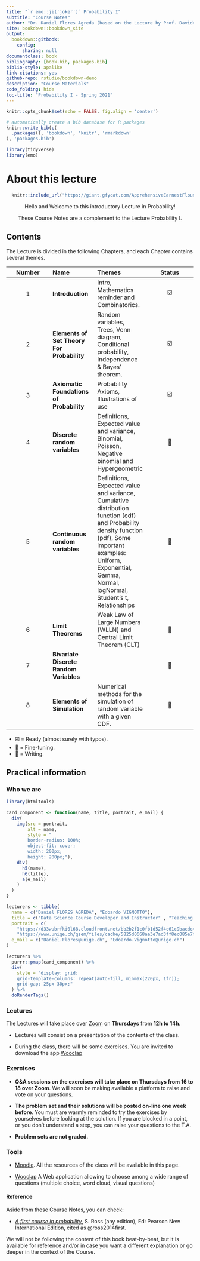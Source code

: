 ```yaml
--- 
title: "`r emo::ji('joker')` Probability I"
subtitle: "Course Notes"
author: "Dr. Daniel Flores Agreda (based on the Lecture by Prof. Davide La Vecchia)"
site: bookdown::bookdown_site
output: 
  bookdown::gitbook:
    config:
      sharing: null
documentclass: book
bibliography: [book.bib, packages.bib]
biblio-style: apalike
link-citations: yes
github-repo: rstudio/bookdown-demo
description: "Course Materials"
code_folding: hide 
toc-title: "Probability I - Spring 2021"
---
```

```r
knitr::opts_chunk$set(echo = FALSE, fig.align = 'center')
```

```r
# automatically create a bib database for R packages
knitr::write_bib(c(
  .packages(), 'bookdown', 'knitr', 'rmarkdown'
), 'packages.bib')
```


```r
library(tidyverse)
library(emo)
```


# About this lecture {-}

<center> 

```r
  knitr::include_url("https://giant.gfycat.com/ApprehensiveEarnestFlounder.mp4")
```

Hello and Welcome to this introductory Lecture in Probability! 

These Course Notes are a complement to the Lecture Probability I. 

</center> 

## Contents {-}

The Lecture is divided in the following Chapters, and each Chapter contains several themes.

| Number| Name  | Themes | Status |
|:------:|:-------|:-------|:-------:| 
| 1 |**Introduction** | Intro, Mathematics reminder and Combinatorics. | ☑️ | 
| 2 |**Elements of Set Theory For Probability** | Random variables, Trees, Venn diagram, Conditional probability, Independence & Bayes' theorem. | ☑️ | 
| 3 |**Axiomatic Foundations of Probability** | Probability Axioms, Illustrations of use | ☑️ | 
| 4 | **Discrete random variables**| Definitions, Expected value and variance,  Binomial, Poisson, Negative binomial and Hypergeometric | 🔧 | 
| 5 | **Continuous random variables** | Definitions, Expected value and variance, Cumulative distribution function (cdf) and Probability density function (pdf), Some important examples: Uniform, Exponential, Gamma, Normal, logNormal, Student's t, Relationships | 🔧 |
| 6 | **Limit Theorems** | Weak Law of Large Numbers (WLLN) and Central Limit Theorem (CLT) | 📝 | 
| 7 | **Bivariate Discrete Random Variables** | | 📝 |
| 8 | **Elements of Simulation** | Numerical methods for the simulation of random variable with a given CDF. | 📝 |

- ☑️ = Ready (almost surely with typos).
- 🔧 = Fine-tuning.
- 📝 = Writing.

## Practical information {-}

### Who we are {-}

```r
library(htmltools)

card_component <- function(name, title, portrait, e_mail) {
  div(
    img(src = portrait,
        alt = name, 
        style = "
        border-radius: 100%;
        object-fit: cover;
        width: 200px;
        height: 200px;"), 
    div(
      h5(name),
      h6(title), 
      a(e_mail)
    )
  )
}
```


```r
lecturers <- tibble(
  name = c("Daniel FLORES AGREDA", "Edoardo VIGNOTTO"),
  title = c("Data Science Course Developer and Instructor" , "Teaching and Research Assistant"),
  portrait = c(
    "https://d33wubrfki0l68.cloudfront.net/bb2b2f1c0fb1d52f4c61c9bacdc49dcbfc4c756c/58288/daniel.3c796e13.jpg",
    "https://www.unige.ch/gsem/files/cache/5825d0668aa3e7ad3ff8ec085e7f3498_f3901.jpg"), 
  e_mail = c("Daniel.Flores@unige.ch", "Edoardo.Vignotto@unige.ch")
)
```

```r
lecturers %>%
  purrr::pmap(card_component) %>%
  div(
    style = "display: grid;
    grid-template-columns: repeat(auto-fill, minmax(220px, 1fr));
    grid-gap: 25px 30px;"
  ) %>%
  doRenderTags()
```


### Lectures {-}

The Lectures will take place over [Zoom](https://unige.zoom.us/j/98257116213?pwd=S2VkVWwzbys5SzcyeUMyVERlV1c2UT09) on **Thursdays** from **12h to 14h**. 

- Lectures will consist on a presentation of the contents of the class. 

- During the class, there will be some exercises. You are invited to download the app [Wooclap](https://www.wooclap.com)

### Exercises {-}

- **Q&A sessions on the exercises will take place on Thursdays from 16 to 18 over Zoom**. We will soon be making available a platform to raise and vote on your questions.

- **The problem set and their solutions will be posted on-line one week before**. You must are warmly reminded to try the exercises by yourselves before looking at the solution. If you are blocked in a point, or you don't understand a step, you can raise your questions to the T.A.

- **Problem sets are not graded.**

### Tools {-}

- [Moodle](https://moodle.unige.ch/course/view.php?id=7133). All the resources of the class will be available in this page.

- [Wooclap](https://www.wooclap.com) A Web application allowing to choose among a wide range of questions (multiple choice, word cloud, visual questions)


#### Reference {-}

Aside from these Course Notes, you can check: 

- [_A first course in probability_](https://www.pearson.com/us/higher-education/product/Ross-First-Course-in-Probability-A-9th-Edition/9780321794772.html), S. Ross (any edition), Ed: Pearson New International Edition, cited as @ross2014first.  

We will not be following the content of this book beat-by-beat, but it is available for reference and/or in case you want a different explanation or go deeper in the context of the Course.
